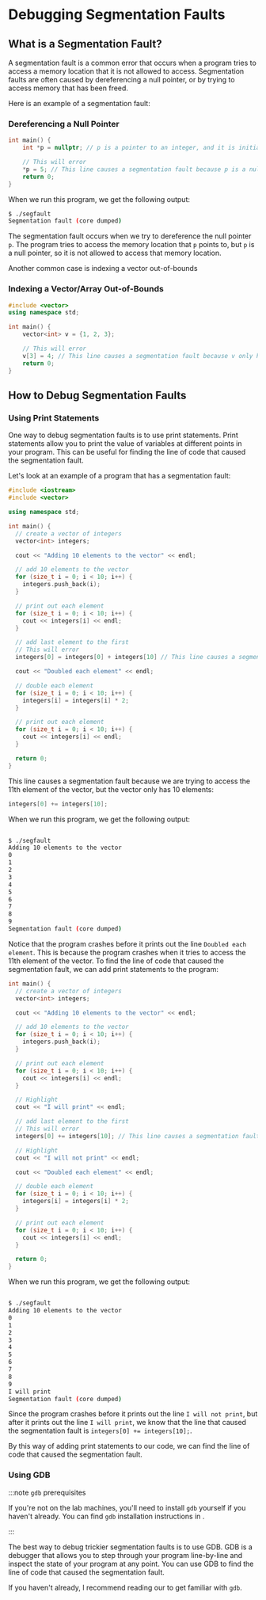 
# Debugging Segmentation Faults

## What is a Segmentation Fault?

A segmentation fault is a common error that occurs when a program tries to access a memory location that it is not allowed to access. Segmentation faults are often caused by dereferencing a null pointer, or by trying to access memory that has been freed.

Here is an example of a segmentation fault:

### Dereferencing a Null Pointer

```cpp
int main() {
    int *p = nullptr; // p is a pointer to an integer, and it is initialized to null

    // This will error
    *p = 5; // This line causes a segmentation fault because p is a null pointer
    return 0;
}
```

When we run this program, we get the following output:

```bash
$ ./segfault
Segmentation fault (core dumped)
```

The segmentation fault occurs when we try to dereference the null pointer `p`. The program tries to access the memory location that `p` points to, but `p` is a null pointer, so it is not allowed to access that memory location.

Another common case is indexing a vector out-of-bounds

### Indexing a Vector/Array Out-of-Bounds

```cpp
#include <vector>
using namespace std;

int main() {
    vector<int> v = {1, 2, 3};

    // This will error
    v[3] = 4; // This line causes a segmentation fault because v only has 3 elements
    return 0;
}
```

## How to Debug Segmentation Faults

### Using Print Statements

One way to debug segmentation faults is to use print statements. Print statements allow you to print the value of variables at different points in your program. This can be useful for finding the line of code that caused the segmentation fault.

Let's look at an example of a program that has a segmentation fault:

```cpp
#include <iostream>
#include <vector>

using namespace std;

int main() {
  // create a vector of integers
  vector<int> integers;

  cout << "Adding 10 elements to the vector" << endl;

  // add 10 elements to the vector
  for (size_t i = 0; i < 10; i++) {
    integers.push_back(i);
  }

  // print out each element
  for (size_t i = 0; i < 10; i++) {
    cout << integers[i] << endl;
  }

  // add last element to the first
  // This will error
  integers[0] = integers[0] + integers[10] // This line causes a segmentation fault;

  cout << "Doubled each element" << endl;

  // double each element
  for (size_t i = 0; i < 10; i++) {
    integers[i] = integers[i] * 2;
  }

  // print out each element
  for (size_t i = 0; i < 10; i++) {
    cout << integers[i] << endl;
  }

  return 0;
}
```

This line causes a segmentation fault because we are trying to access the 11th element of the vector, but the vector only has 10 elements:

```cpp
integers[0] += integers[10];
```

When we run this program, we get the following output:

```bash

$ ./segfault
Adding 10 elements to the vector
0
1
2
3
4
5
6
7
8
9
Segmentation fault (core dumped)
```

Notice that the program crashes before it prints out the line `Doubled each element`. This is because the program crashes when it tries to access the 11th element of the vector. To find the line of code that caused the segmentation fault, we can add print statements to the program:

```cpp
int main() {
  // create a vector of integers
  vector<int> integers;

  cout << "Adding 10 elements to the vector" << endl;

  // add 10 elements to the vector
  for (size_t i = 0; i < 10; i++) {
    integers.push_back(i);
  }

  // print out each element
  for (size_t i = 0; i < 10; i++) {
    cout << integers[i] << endl;
  }

  // Highlight
  cout << "I will print" << endl;

  // add last element to the first
  // This will error
  integers[0] += integers[10]; // This line causes a segmentation fault;

  // Highlight
  cout << "I will not print" << endl;

  cout << "Doubled each element" << endl;

  // double each element
  for (size_t i = 0; i < 10; i++) {
    integers[i] = integers[i] * 2;
  }

  // print out each element
  for (size_t i = 0; i < 10; i++) {
    cout << integers[i] << endl;
  }

  return 0;
}

```

When we run this program, we get the following output:

```bash

$ ./segfault
Adding 10 elements to the vector
0
1
2
3
4
5
6
7
8
9
I will print
Segmentation fault (core dumped)
```

Since the program crashes before it prints out the line `I will not print`, but after it prints out the line `I will print`, we know that the line that caused the segmentation fault is `integers[0] += integers[10];`.

By this way of adding print statements to our code, we can find the line of code that caused the segmentation fault.

### Using GDB

:::note `gdb` prerequisites

If you're not on the lab machines, you'll need to install `gdb` yourself if you haven't already. You can find `gdb` installation instructions in <LinkWithIcon to="/docs/general/info?os=windows#installing-gdb" text="this guide" />.

:::

The best way to debug trickier segmentation faults is to use GDB. GDB is a debugger that allows you to step through your program line-by-line and inspect the state of your program at any point. You can use GDB to find the line of code that caused the segmentation fault.

If you haven't already, I recommend reading our <LinkWithIcon to="/docs/debugging/gdb" text="gdb guide" /> to get familiar with `gdb`.
